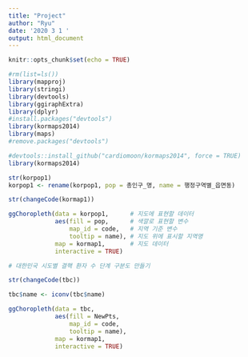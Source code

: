 ```yaml
---
title: "Project"
author: "Ryu"
date: '2020 3 1 '
output: html_document
---
```


```r
knitr::opts_chunk$set(echo = TRUE)
```

```r
#rm(list=ls())
library(mapproj)
library(stringi)
library(devtools)
library(ggiraphExtra)
library(dplyr)
#install.packages("devtools")
library(kormaps2014)
library(maps)
#remove.packages("devtools")

#devtools::install_github("cardiomoon/kormaps2014", force = TRUE)
library(kormaps2014)

str(korpop1)
korpop1 <- rename(korpop1, pop = 총인구_명, name = 행정구역별_읍면동) 

str(changeCode(kormap1))

ggChoropleth(data = korpop1,      # 지도에 표현할 데이터
             aes(fill = pop,      # 색깔로 표현할 변수
                 map_id = code,   # 지역 기준 변수
                 tooltip = name), # 지도 위에 표시할 지역명
             map = kormap1,       # 지도 데이터
             interactive = TRUE)  

# 대한민국 시도별 결핵 환자 수 단계 구분도 만들기

str(changeCode(tbc))

tbc$name <- iconv(tbc$name)

ggChoropleth(data = tbc, 
             aes(fill = NewPts,
                 map_id = code,
                 tooltip = name),
             map = kormap1,
             interactive = TRUE)
```
